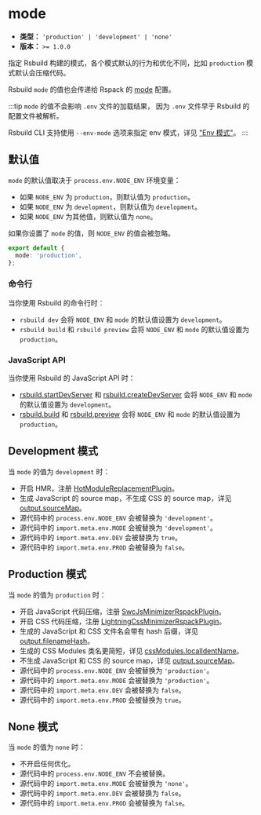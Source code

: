 # mode

- **类型：** `'production' | 'development' | 'none'`
- **版本：** `>= 1.0.0`

指定 Rsbuild 构建的模式，各个模式默认的行为和优化不同，比如 `production` 模式默认会压缩代码。

Rsbuild `mode` 的值也会传递给 Rspack 的 [mode](https://rspack.rs/zh/config/mode) 配置。

:::tip
`mode` 的值不会影响 `.env` 文件的加载结果， 因为 `.env` 文件早于 Rsbuild 的配置文件被解析。

Rsbuild CLI 支持使用 `--env-mode` 选项来指定 env 模式，详见 ["Env 模式"](/guide/advanced/env-vars#env-模式)。
:::

## 默认值

`mode` 的默认值取决于 `process.env.NODE_ENV` 环境变量：

- 如果 `NODE_ENV` 为 `production`，则默认值为 `production`。
- 如果 `NODE_ENV` 为 `development`，则默认值为 `development`。
- 如果 `NODE_ENV` 为其他值，则默认值为 `none`。

如果你设置了 `mode` 的值，则 `NODE_ENV` 的值会被忽略。

```ts title="rsbuild.config.ts"
export default {
  mode: 'production',
};
```

### 命令行

当你使用 Rsbuild 的命令行时：

- `rsbuild dev` 会将 `NODE_ENV` 和 `mode` 的默认值设置为 `development`。
- `rsbuild build` 和 `rsbuild preview` 会将 `NODE_ENV` 和 `mode` 的默认值设置为 `production`。

### JavaScript API

当你使用 Rsbuild 的 JavaScript API 时：

- [rsbuild.startDevServer](/api/javascript-api/instance#rsbuildstartdevserver) 和 [rsbuild.createDevServer](/api/javascript-api/instance#rsbuildcreatedevserver) 会将 `NODE_ENV` 和 `mode` 的默认值设置为 `development`。
- [rsbuild.build](/api/javascript-api/instance#rsbuildbuild) 和 [rsbuild.preview](/api/javascript-api/instance#rsbuildpreview) 会将 `NODE_ENV` 和 `mode` 的默认值设置为 `production`。

## Development 模式

当 `mode` 的值为 `development` 时：

- 开启 HMR，注册 [HotModuleReplacementPlugin](https://rspack.rs/zh/plugins/webpack/hot-module-replacement-plugin)。
- 生成 JavaScript 的 source map，不生成 CSS 的 source map，详见 [output.sourceMap](/config/output/source-map)。
- 源代码中的 `process.env.NODE_ENV` 会被替换为 `'development'`。
- 源代码中的 `import.meta.env.MODE` 会被替换为 `'development'`。
- 源代码中的 `import.meta.env.DEV` 会被替换为 `true`。
- 源代码中的 `import.meta.env.PROD` 会被替换为 `false`。

## Production 模式

当 `mode` 的值为 `production` 时：

- 开启 JavaScript 代码压缩，注册 [SwcJsMinimizerRspackPlugin](https://rspack.rs/zh/plugins/rspack/swc-js-minimizer-rspack-plugin)。
- 开启 CSS 代码压缩，注册 [LightningCssMinimizerRspackPlugin](https://rspack.rs/zh/plugins/rspack/lightning-css-minimizer-rspack-plugin)。
- 生成的 JavaScript 和 CSS 文件名会带有 hash 后缀，详见 [output.filenameHash](/config/output/filename-hash)。
- 生成的 CSS Modules 类名更简短，详见 [cssModules.localIdentName](/config/output/css-modules#cssmoduleslocalidentname)。
- 不生成 JavaScript 和 CSS 的 source map，详见 [output.sourceMap](/config/output/source-map)。
- 源代码中的 `process.env.NODE_ENV` 会被替换为 `'production'`。
- 源代码中的 `import.meta.env.MODE` 会被替换为 `'production'`。
- 源代码中的 `import.meta.env.DEV` 会被替换为 `false`。
- 源代码中的 `import.meta.env.PROD` 会被替换为 `true`。

## None 模式

当 `mode` 的值为 `none` 时：

- 不开启任何优化。
- 源代码中的 `process.env.NODE_ENV` 不会被替换。
- 源代码中的 `import.meta.env.MODE` 会被替换为 `'none'`。
- 源代码中的 `import.meta.env.DEV` 会被替换为 `false`。
- 源代码中的 `import.meta.env.PROD` 会被替换为 `false`。
